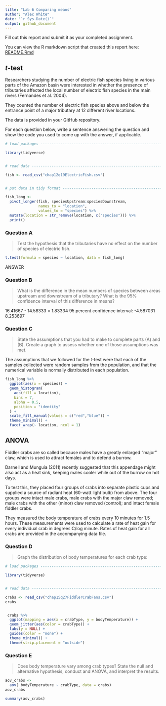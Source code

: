 ```yaml
---
title: "Lab 6 Comparing means"
author: "Alec White"
date: "`r Sys.Date()`"
output: github_document
---
```


Fill out this report and submit it as your completed assignment.

You can view the R markdown script that created this report here: [README.Rmd](README.Rmd)

## $t$-test

Researchers studying the number of electric fish species living in various parts of the Amazon basin were interested in whether the presence of tributaries affected the local number of electric fish species in the main rivers (Fernandes et al. 2004).

They counted the number of electric fish species above and below the entrance point of a major tributary at 12 different river locations.

The data is provided in your GitHub repository.

For each question below, write a sentence answering the question and show the code you used to come up with the answer, if applicable.

```r

# load packages -----------------------------------------------------------

library(tidyverse)


# read data ---------------------------------------------------------------

fish <- read_csv("chap12q19ElectricFish.csv")


# put data in tidy format ------------------------------------------------

fish_long <- 
  pivot_longer(fish, speciesUpstream:speciesDownstream,
               names_to = "location",
               values_to = "species") %>% 
  mutate(location = str_remove(location, c("species"))) %>% 
  print()
```


### Question A

> Test the hypothesis that the tributaries have no effect on the number of species of electric fish.

```r
t.test(formula = species ~ location, data = fish_long)
```

ANSWER

### Question B

> What is the difference in the mean numbers of species between areas upstream and downstream of a tributary? What is the 95% confidence interval of this difference in means?

16.41667 - 14.58333 = 1.83334
95 percent confidence interval:
-4.587031  8.253697

### Question C

> State the assumptions that you had to make to complete parts (A) and (B). Create a graph to assess whether one of those assumptions was met.

The assumptions that we followed for the t-test were that each of the samples collected were random samples from the population, and that the numerical variable is normally distributed in each population.

```r
fish_long %>% 
  ggplot(aes(x = species)) +
  geom_histogram(
    aes(fill = location), 
    bins = 7, 
    alpha = 0.5, 
    position = "identity"
  ) +
  scale_fill_manual(values = c("red","blue")) +
  theme_minimal() + 
  facet_wrap(~ location, ncol = 1) 
```

## ANOVA

Fiddler crabs are so called because males have a greatly enlarged "major" claw, which is used to attract females and to defend a burrow.

Darnell and Munguia (2011) recently suggested that this appendage might also act as a heat sink, keeping males cooler while out of the burrow on hot days.

To test this, they placed four groups of crabs into separate plastic cups and supplied a source of radiant heat (60-watt light bulb) from above. The four groups were intact male crabs, male crabs with the major claw removed; male crabs with the other (minor) claw removed (control); and intact female fiddler crabs.

They measured the body temperature of crabs every 10 minutes for 1.5 hours. These measurements were used to calculate a rate of heat gain for every individual crab in degrees C/log minute. Rates of heat gain for all crabs are provided in the accompanying data file.

### Question D

> Graph the distribution of body temperatures for each crab type:

```r
# load packages -----------------------------------------------------------

library(tidyverse)


# read data ---------------------------------------------------------------

crabs <- read_csv("chap15q27FiddlerCrabFans.csv")
crabs


 crabs %>% 
  ggplot(mapping = aes(x = crabType, y = bodyTemperature)) +
  geom_jitter(aes(color = crabType)) +
  labs(y = NULL) +
  guides(color = "none") +
  theme_minimal() +
  theme(strip.placement = "outside")
```

### Question E

> Does body temperature vary among crab types? State the null and alternative hypothesis, conduct and ANOVA, and interpret the results.

```r
aov_crabs <-
  aov( bodyTemperature ~ crabType, data = crabs)
aov_crabs

summary(aov_crabs)
```
